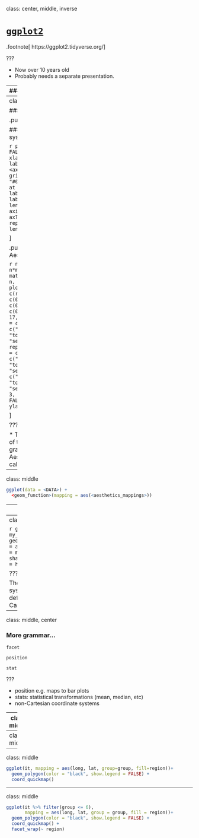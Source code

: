 class: center, middle, inverse

# [`ggplot2`](https://ggplot2.tidyverse.org/)

.footnote[
https://ggplot2.tidyverse.org/
]

???

* Now over 10 years old
* Probably needs a separate presentation.






---
### Foundations


.pull-left[
<img src="figs/gg.png" width=300 height=400>
]

.pull-right[
<img src="figs/wilkinson.png" width=300 height=297>
]

.footnote[
http://vita.had.co.nz/papers/layered-grammar.html
]




---
class: center, middle

#### Data
<!-- ![](img/data.png) -->
```r
n <- 4
set.seed(1)
tbl <- tibble::tibble(A = rep(" ", n), B =  " ", C = " ", D = " ", E = " ")
kableExtra::kable_styling(knitr::kable(tbl), font_size = 18)
```



.pull-left[

#### Coordinate system
<!-- ![](img/coordinate_sys.png) -->

```r
plot(1, axes = FALSE, type = "n", xlab = "<axis label>", ylab = "<axis label>")
grid(col = "#000000FF")
axis(1, at = axTicks(1), labels = rep("<tick lab>", length(axTicks(1))))
axis(2, at = axTicks(2), labels = rep("<tick lab>", length(axTicks(2))))
```

]

.pull-right[         
#### Aesthetics

```r
n <- 3                          
m <- 3
o <- n*m                                         
mat <- matrix(seq_len(o), n, m)
plot(c(col(mat)), 
     c(row(mat)),         
     xlim = c(0, n + 1),
     ylim = c(0, m + 1),
     pch = c(0, 1, 2, 15, 16, 17, 22, 21, 24),
     col = c(rep("grey", m), 
             c("steelblue", "tomato", "seagreen2"),
             rep("black", m)),
     bg = c(rep("grey", m), 
             c("steelblue", "tomato", "seagreen2"),
             c("steelblue", "tomato", "seagreen2")),
     lwd = 3,
     cex = 6,
     axes = FALSE, 
     xlab = "", 
     ylab = "")
```

]


???

* The core elements of the grammar of graphics
* Aesthetics also called "geoms"



---
class: middle

```r
ggplot(data = <DATA>) +
  <geom_function>(mapping = aes(<aesthetics_mappings>))
```


---
class: middle

```r
my_mtcars <- mtcars %>% mutate(cyl = fct_rev(factor(cyl)))
ggplot(data = my_mtcars) +
  geom_point(mapping = aes(x = disp, y = mpg, col = cyl))
```

???

* Notice the "pipe" is "+". But it is not a pipe


---
class: middle

```r
ggplot(data = my_mtcars) +
  geom_point(mapping = aes(x = disp, y = mpg, col = cyl, 
                           shape = cyl, size = hp))
```

???

The coordinate system is by default the Cartesian

---
class: middle, center

### More grammar...

`facet`

`position` 

`stat`

???

* position e.g. maps to bar plots
* stats: statistical transformations (mean, median, etc)
* non-Cartesian coordinate systems

---
class: middle

### Grammar of layered graphics

```r
ggplot(data = <DATA>) +
  <geom_function>(
    mapping = aes(<aesthetics_mappings>),
    stat = <stat>,
    position = <postion>
  ) +
  <coordinate_function>() +
  <facet_function>()
```

???

* There's lots more to it...


---
class: middle
```r
it <- map_data("italy")
ggplot(it, mapping = aes(long, lat, group=group)) +
  geom_polygon(color = "black", fill = "white") +
  coord_quickmap()
```


---
class: middle
```r
ggplot(it, mapping = aes(long, lat, group=group, fill=region))+
  geom_polygon(color = "black", show.legend = FALSE) +
  coord_quickmap()
```

---
class: middle
```r
ggplot(it %>% filter(group <= 6), 
       mapping = aes(long, lat, group = group, fill = region))+
  geom_polygon(color = "black", show.legend = FALSE) +
  coord_quickmap() +
  facet_wrap(~ region)
```


















